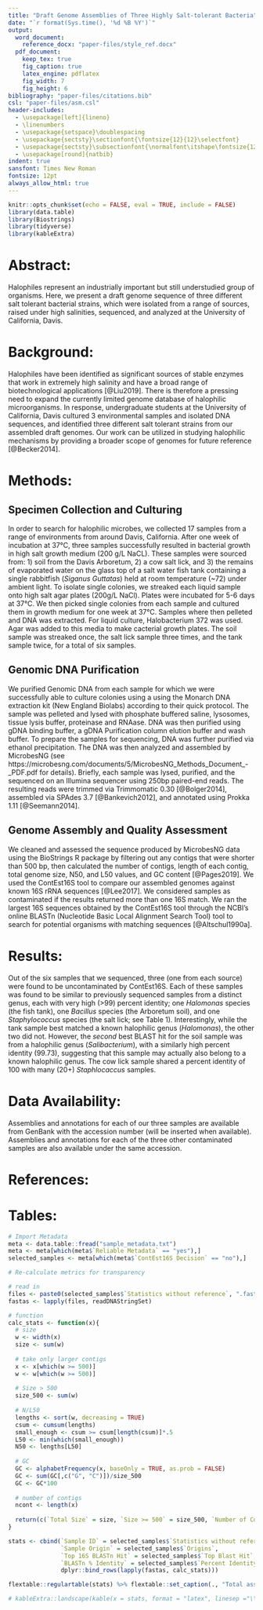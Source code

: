 ```yaml
---
title: "Draft Genome Assemblies of Three Highly Salt-tolerant Bacteria"
date: "`r format(Sys.time(), '%d %B %Y')`"
output:
  word_document:
    reference_docx: "paper-files/style_ref.docx"
  pdf_document:
    keep_tex: true
    fig_caption: true
    latex_engine: pdflatex
    fig_width: 7
    fig_height: 6
bibliography: "paper-files/citations.bib"
csl: "paper-files/asm.csl"
header-includes:
  - \usepackage[left]{lineno}
  - \linenumbers
  - \usepackage{setspace}\doublespacing
  - \usepackage{sectsty}\sectionfont{\fontsize{12}{12}\selectfont}
  - \usepackage{sectsty}\subsectionfont{\normalfont\itshape\fontsize{12}{12}\selectfont}
  - \usepackage[round]{natbib}
indent: true
sansfont: Times New Roman
fontsize: 12pt
always_allow_html: true
---
```


```r
knitr::opts_chunk$set(echo = FALSE, eval = TRUE, include = FALSE)
library(data.table)
library(Biostrings)
library(tidyverse)
library(kableExtra)
```

# Abstract:

Halophiles represent an industrially important but still understudied group of organisms. Here, we present a draft genome sequence of three different salt tolerant bacterial strains, which were isolated from a range of sources, raised under high salinities, sequenced, and analyzed at the University of California, Davis.

# Background:

Halophiles have been identified as significant sources of stable enzymes that work in extremely high salinity and have a broad range of biotechnological applications [@Liu2019]. There is therefore a pressing need to expand the currently limited genome database of halophilic microorganisms. In response, undergraduate students at the University of California, Davis cultured 3 environmental samples and isolated DNA sequences, and identified three different salt tolerant strains from our assembled draft genomes. Our work can be utilized in studying halophilic mechanisms by providing a broader scope of genomes for future reference [@Becker2014].

# Methods:
## Specimen Collection and Culturing
In order to search for halophilic microbes, we collected 17 samples from a range of environments from around Davis, California. After one week of incubation at 37°C, three samples successfully resulted in bacterial growth in high salt growth medium (200 g/L NaCL). These samples were sourced from: 1) soil from the Davis Arboretum, 2) a cow salt lick, and 3) the remains of evaporated water on the glass top of a salt water fish tank containing a single rabbitfish (*Siganus Guttatas*) held at room temperature (~72) under ambient light. To isolate single colonies, we streaked each liquid sample onto high salt agar plates (200g/L NaCl). Plates were incubated for 5-6 days at 37°C. We then picked single colonies from each sample and cultured them in growth medium for one week at 37°C. Samples where then pelleted and DNA was extracted. For liquid culture, Halobacterium 372 was used. Agar was added to this media to make cacterial growth plates. The soil sample was streaked once, the salt lick sample three times, and the tank sample twice, for a total of six samples.

## Genomic DNA Purification
We purified Genomic DNA from each sample for which we were successfully able to culture colonies using a using the Monarch DNA extraction kit (New England Biolabs) according to their quick protocol. The sample was pelleted and lysed with phosphate buffered saline, lysosomes, tissue lysis buffer, proteinase and RNAase. DNA was then purified using gDNA binding buffer, a gDNA Purification column elution buffer and wash buffer. To prepare the samples for sequencing, DNA was further purified via ethanol precipitation. The DNA was then analyzed and assembled by MicrobesNG (see https://microbesng.com/documents/5/MicrobesNG_Methods_Document_-_PDF.pdf for details). Briefly, each sample was lysed, purified, and the sequenced on an Illumina sequencer using 250bp paired-end reads. The resulting reads were trimmed via Trimmomatic 0.30 [@Bolger2014], assembled via SPAdes 3.7 [@Bankevich2012], and annotated using Prokka 1.11 [@Seemann2014].


## Genome Assembly and Quality Assessment
We cleaned and assessed the sequence produced by MicrobesNG data using the BioStrings R package by filtering out any contigs that were shorter than 500 bp, then calculated the number of contigs, length of each contig, total genome size, N50, and L50 values, and GC content [@Pages2019]. We used the ContEst16S tool to compare our assembled genomes against known 16S rRNA sequences [@Lee2017]. We considered samples as contaminated if the results returned more than one 16S match. We ran the largest 16S sequences obtained by the ContEst16S tool through the NCBI’s online BLASTn (Nucleotide Basic Local Alignment Search Tool) tool to search for potential organisms with matching sequences [@Altschul1990a]. 

<!-- To further assess each genome’s completeness and degree of contamination, we also used the KBase CheckM tool to search for single-copy marker genes (Parks et al. 2015; Arkin et al. 2016). -->

<!-- ## Taxonomy -->
<!-- We obtained the sample taxonomy from Kraken (Wood and Salzburg 2014) by aligning sections of sample genomes to known organism sequences. We calculated Average Nucleotide Identity between each of our assemblies using FastANI on KBase (Jain et al. 2018;Arkin et al. 2016). -->

# Results:

Out of the six samples that we sequenced, three (one from each source) were found to be uncontaminated by ContEst16S. Each of these samples was found to be similar to previously sequenced samples from a distinct genus, each with very high (>99) percent identity; one *Halomonas* species (the fish tank), one *Bacillus* species (the Arboretum soil), and one *Staphylococcus* species (the salt lick; see Table 1). Interestingly, while the tank sample best matched a known halophilic genus (*Halomonas*), the other two did not. However, the *second* best BLAST hit for the soil sample was from a halophilic genus (*Salibacterium*), with a similarly high percent identity (99.73), suggesting that this sample may actually also belong to a known halophilic genus. The cow lick sample shared a percent identity of 100 with many (20+) *Staphlocaccus* samples.

# Data Availability:

Assemblies and annotations for each of our three samples are available from GenBank with the accession number (will be inserted when available). Assemblies and annotations for each of the three other contaminated samples are also available under the same accession.

# References:
<div id="refs"></div>

\newpage

# Tables:

```r
# Import Metadata
meta <- data.table::fread("sample_metadata.txt")
meta <- meta[which(meta$`Reliable Metadata` == "yes"),]
selected_samples <- meta[which(meta$`ContEst16S Decision` == "no"),]
```


```r
# Re-calculate metrics for transparency

# read in
files <- paste0(selected_samples$`Statistics without reference`, ".fasta")
fastas <- lapply(files, readDNAStringSet)

# function
calc_stats <- function(x){
  # size
  w <- width(x)
  size <- sum(w)
  
  # take only larger contigs
  x <- x[which(w >= 500)]
  w <- w[which(w >= 500)]
  
  # Size > 500
  size_500 <- sum(w)
  
  # N/L50
  lengths <- sort(w, decreasing = TRUE)
  csum <- cumsum(lengths)
  small_enough <- csum >= csum[length(csum)]*.5
  L50 <- min(which(small_enough))
  N50 <- lengths[L50]
  
  # GC
  GC <- alphabetFrequency(x, baseOnly = TRUE, as.prob = FALSE)
  GC <- sum(GC[,c("G", "C")])/size_500
  GC <- GC*100
  
  # number of contigs
  ncont <- length(x)
  
  return(c(`Total Size` = size, `Size >= 500` = size_500, `Number of Contigs` = ncont, `N50` = N50, `L50` = L50, `% GC` = round(GC, 2)))
}

stats <- cbind(`Sample ID` = selected_samples$`Statistics without reference`, 
               `Sample Origin` = selected_samples$`Origins`,
               `Top 16S BLASTn Hit` = selected_samples$`Top Blast Hit`,
               `BLASTn % Identity` = selected_samples$`Percent Identity`,
               dplyr::bind_rows(lapply(fastas, calc_stats)))

```


```r

flextable::regulartable(stats) %>% flextable::set_caption(., "Total assembled genome size with all contigs and only including contigs larger than 500bp, N50, L50, and % GC for each sample. N50, L50, and % GC are reported for the assembly without contigs smaller than 500bp.")

# kableExtra::landscape(kable(x = stats, format = "latex", linesep ="\\addlinespace", caption = c("Table 1: Total assembled genome size with all contigs and only including contigs larger than 500bp, N50, L50, and % GC for each sample. N50, L50, and % GC are reported for the assembly without contigs smaller than 500bp.")) %>% kable_styling(., latex_options = "scale_down")) #https://haozhu233.github.io/kableExtra/best_practice_for_newline_in_latex_table.pdf
```

